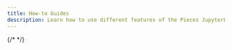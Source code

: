 ```yaml
---
title: How-to Guides
description: Learn how to use different features of the Pieces JupyterLab Extension
---
```



<Grid cols={2}>
  <CardWithCTA title={'Save a snippet'} description={'Learn how to save a code snippet with AI context using the Pieces for Developers JupyterLab extension'} href={'/extensions-plugins/jupyterlab/how-to-guides/save-a-snippet'} ctaLabel={'Go'}/>
  {/* <CardWithCTA title={'Features'} description={'Explore the available features'} href={'/extensions-plugins/jupyterlab/commands'} />
  <CardWithCTA title={'How-To Guides'} description={'Learn how to perform various tasks with the Pieces JupyterLab Extension'} href={'/extensions-plugins/jupyterlab/how-to-guides'} />
  <CardWithCTA title={'Troubleshooting'} description={'Learn how to troubleshoot common issues with the Pieces JupyterLab Extension'} href={'/extensions-plugins/jupyterlab/troubleshooting'} /> */}
</Grid>
